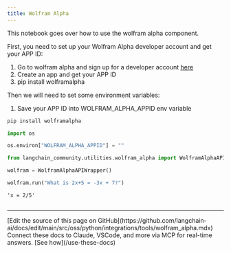 ```yaml
---
title: Wolfram Alpha
---
```


This notebook goes over how to use the wolfram alpha component.

First, you need to set up your Wolfram Alpha developer account and get your APP ID:

1. Go to wolfram alpha and sign up for a developer account [here](https://developer.wolframalpha.com/)
2. Create an app and get your APP ID
3. pip install wolframalpha

Then we will need to set some environment variables:

1. Save your APP ID into WOLFRAM_ALPHA_APPID env variable

```python
pip install wolframalpha
```

```python
import os

os.environ["WOLFRAM_ALPHA_APPID"] = ""
```

```python
from langchain_community.utilities.wolfram_alpha import WolframAlphaAPIWrapper
```

```python
wolfram = WolframAlphaAPIWrapper()
```

```python
wolfram.run("What is 2x+5 = -3x + 7?")
```

```output
'x = 2/5'
```

```python

```

---

<Callout icon="pen-to-square" iconType="regular">
    [Edit the source of this page on GitHub](https://github.com/langchain-ai/docs/edit/main/src/oss/python/integrations/tools/wolfram_alpha.mdx)
</Callout>
<Tip icon="terminal" iconType="regular">
    Connect these docs to Claude, VSCode, and more via MCP for    real-time answers. [See how](/use-these-docs)
</Tip>
